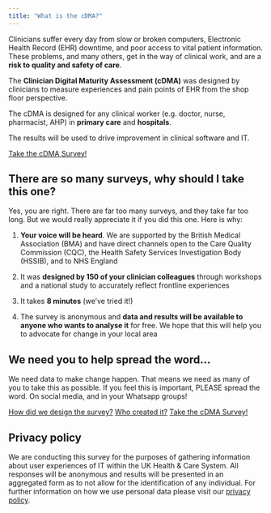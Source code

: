 ```yaml
---
title: "What is the cDMA?"
---
```


Clinicians suffer every day from slow or broken computers, Electronic Health Record (EHR) downtime, and poor access to vital patient information. These problems, and many others, get in the way of clinical work, and are a **risk to quality and safety of care**. 

The **Clinician Digital Maturity Assessment (cDMA)** was designed by clinicians to measure experiences and pain points of EHR from the shop floor perspective.

The cDMA is designed for any clinical worker (e.g. doctor, nurse, pharmacist, AHP) in **primary care** and **hospitals**.

The results will be used to drive improvement in clinical software and IT.

[Take the cDMA Survey!](https://www.research.net/r/cliniciandigitalsurvey){.btn .btn-primary}

## There are so many surveys, why should I take this one?

Yes, you are right.  There are far too many surveys, and they take far too long. But we would really appreciate it if you did this one. Here is why:

::: {.callout}
(1) **Your voice will be heard**. We are supported by the British Medical Association (BMA) and have direct channels open to the Care Quality Commission (CQC), the Health Safety Services Investigation Body (HSSIB), and to NHS England

(2) It was **designed by 150 of your clinician colleagues** through workshops and a national study to accurately reflect frontline experiences

(3) It takes **8 minutes** (we've tried it!)

(4) The survey is anonymous and **data and results will be available to anyone who wants to analyse it** for free. We hope that this will help you to advocate for change in your local area
:::

## We need you to help spread the word...

We need data to make change happen. That means we need as many of you to take this as possible. If you feel this is important, PLEASE spread the word. On social media, and in your Whatsapp groups!

[How did we design the survey?](method.qmd){.btn .btn-secondary}
[Who created it?](team.qmd){.btn .btn-secondary}
[Take the cDMA Survey!](https://www.research.net/r/cliniciandigitalsurvey){.btn .btn-primary}


## Privacy policy

::: {.callout-important}
We are conducting this survey for the purposes of gathering information about user experiences of IT within the UK Health & Care System. All responses will be anonymous and results will be presented in an aggregated form as to not allow for the identification of any individual. For further information on how we use personal data please visit our [privacy policy](https://www.bma.org.uk/privacy-policy).
:::